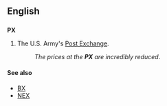 ==English==
{{wikipedia|Post exchange}}
==={{abbreviation}}===
'''PX'''

# {{US|military}} The U.S. Army's [[Post Exchange]].
#:''The prices at the '''PX''' are incredibly reduced''.

====See also====
* [[BX]]
* [[NEX]]